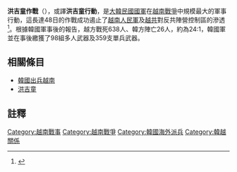 {{Infobox military conflict
|conflict=洪吉童作戰
|partof=[[越南戰爭|越南戰爭]]
|date=1967年7月9日－8月26日
|place={{flagicon image|Flag of South Vietnam.svg}} [[越南共和國|越南共和國]][[綏和市|綏和市]]附近
|result=韓國戰術上勝利
|combatant2={{flagicon image|Flag of Vietnam.svg}} [[越南人民軍陸軍|越南人民軍陸軍]]<br />{{flagicon image|FNL Flag.svg}} [[越南南方民族解放陣線|越共]]
|combatant1={{flagicon image|Flag of South Korea (1949-1997).svg}} [[大韓民國國軍|大韓民國國軍]]
|commander1=陸軍中將 [[蔡命新|蔡命新]]
|commander2=
|units2=[[越南人民軍陸軍|人民軍陸軍]]第5師<br>[[越南人民軍陸軍|人民軍陸軍]]第95團<br> [[越南南方民族解放陣線|越共]]第85團 
|units1=[[大韩民国首都机械化步兵师|首都師（猛虎）]]<br>[[大韓民國第9步兵師|第9步兵師（白馬）]]
|casualties2=韓方數據：638人陣亡<br>88人被俘
|casualties1=26人陣亡<br>63人負傷
|}}
{{Campaignbox 越南戰爭}}
'''洪吉童作戰'''（{{Kor|諺='''홍길동 작전'''|漢=洪吉童 作戰|附=無義文字}}），或譯'''洪吉童行動'''，是[[大韓民國國軍|大韓民國國軍]]在[[越南戰爭|越南戰爭]]中規模最大的軍事行動，這長達48日的作戰成功遏止了[[越南人民軍|越南人民軍]]及[[越南南方民族解放陣線|越共]]對反共陣營控制區的滲透<ref>{{Cite web |url=http://www.vietnam.ttu.edu/star/images/107/1070204003.pdf |title=存档副本 |access-date=2013-06-14 |archive-url=https://web.archive.org/web/20171017043448/https://www.vietnam.ttu.edu/star/images/107/1070204003.pdf |archive-date=2017-10-17 |dead-url=yes }}</ref>。根據韓國軍事後的報告，越方戰死638人、韓方陣亡26人，約為24:1，韓國軍並在事後繳獲了98組多人武器及359支單兵武器。

==相關條目==
*[[韓國出兵越南|韓國出兵越南]]
*[[洪吉童|洪吉童]]

==註釋==
{{Reflist}}

[[Category:越南戰事|Category:越南戰事]]
[[Category:越南戰爭|Category:越南戰爭]]
[[Category:韓國海外派兵|Category:韓國海外派兵]]
[[Category:韓越關係|Category:韓越關係]]